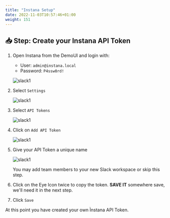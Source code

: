```yaml
---
title: "Instana Setup"
date: 2022-11-03T10:57:46+01:00
weight: 151
---
```






## 📥 Step: Create your Instana API Token



1. Open Instana from the DemoUI and login with:
    - User: `admin@instana.local`
    - Password: `P4ssw0rd!`

    ![slack1](/images/instana/instana_01.png)

2. Select `Settings`

    ![slack1](/images/instana/instana_02.png)

2. Select `API Tokens`

    ![slack1](/images/instana/instana_03.png)

2. Click on `Add API Token`

    ![slack1](/images/instana/instana_04.png)

6. Give your API Token a unique name 

    ![slack1](/images/instana/instana_05.png)

    You may add team members to your new Slack workspace or skip this step.

6. Click on the Eye Icon twice to copy the token. **SAVE IT** somewhere save, we'll need it in the next step.

6. Click `Save`


At this point you have created your own Ìnstana API Token.

